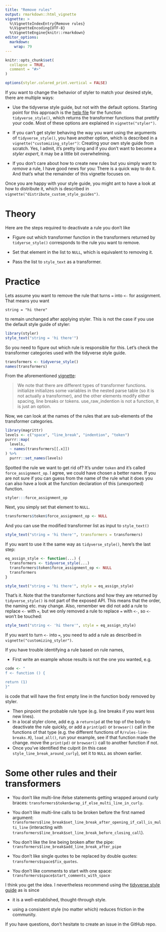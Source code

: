 ```yaml
---
title: "Remove rules"
output: rmarkdown::html_vignette
vignette: >
  %\VignetteIndexEntry{Remove rules}
  %\VignetteEncoding{UTF-8}
  %\VignetteEngine{knitr::rmarkdown}
editor_options: 
  markdown: 
    wrap: 79
---
```


```r
knitr::opts_chunk$set(
  collapse = TRUE,
  comment = "#>"
)
```

```r
options(styler.colored_print.vertical = FALSE)
```

If you want to change the behavior of styler to match your desired style, there
are multiple ways:

-   Use the tidyverse style guide, but not with the default options. Starting
    point for this approach is the [help
    file](https://styler.r-lib.org/reference/tidyverse_style.html) for the
    function `tidyverse_style()`, which returns the transformer functions that
    prettify your code. Most of these options are explained in
    `vignette("styler")`.

-   If you can't get styler behaving the way you want using the arguments of
    `tidyverse_style()`, you have another option, which is described in a
    `vignette("customizing_styler")`: Creating your own style guide from
    scratch. Yes, I admit, it's pretty long and if you don't want to become a
    *styler expert*, it may be a little bit overwhelming.

-   If you don't care about how to create new rules but you simply want to
    *remove* a rule, I have good news for you: There is a quick way to do it.
    And that's what the remainder of this vignette focuses on.

Once you are happy with your style guide, you might ant to have a look at how
to distribute it, which is described in
`vignette("distribute_custom_style_guides")`.

# Theory

Here are the steps required to deactivate a rule you don't like

-   Figure out which transformer function in the transformers returned by
    `tidyerse_style()` corresponds to the rule you want to remove.

-   Set that element in the list to `NULL`, which is equivalent to removing it.

-   Pass the list to `style_text` as a transformer.

# Practice

Lets assume you want to remove the rule that turns `=` into `<-` for
assignment. That means you want

    string = "hi there" 

to remain unchanged after applying styler. This is not the case if you use the
default style guide of styler:

```r
library(styler)
style_text("string = 'hi there'")
```

So you need to figure out which rule is responsible for this. Let's check the
transformer categories used with the tidyverse style guide.

```r
transformers <- tidyverse_style()
names(transformers)
```

From the aforementioned
[vignette](https://styler.r-lib.org/articles/customizing_styler.html):

> We note that there are different types of transformer functions. initialize
> initializes some variables in the nested parse table (so it is not actually a
> transformer), and the other elements modify either spacing, line breaks or
> tokens. use_raw_indention is not a function, it is just an option.

Now, we can look at the names of the rules that are sub-elements of the
transformer categories.

```r
library(magrittr)
levels <- c("space", "line_break", "indention", "token")
purrr::map(
  levels,
  ~ names(transformers[[.x]])
) %>%
  purrr::set_names(levels)
```

Spotted the rule we want to get rid of? It's under `token` and it's called
`force_assignment_op`. I agree, we could have chosen a better name. If you are
not sure if you can guess from the name of the rule what it does you can also
have a look at the function declaration of this (unexported) function.

```r
styler:::force_assignment_op
```

Next, you simply set that element to `NULL`.

```r
transformers$token$force_assignment_op <- NULL
```

And you can use the modified transformer list as input to `style_text()`

```r
style_text("string = 'hi there'", transformers = transformers)
```

If you want to use it the same way as `tidyverse_style()`, here's the last
step:

```r
eq_assign_style <- function(...) {
  transformers <- tidyverse_style(...)
  transformers$token$force_assignment_op <- NULL
  transformers
}

style_text("string = 'hi there'", style = eq_assign_style)
```

That's it. Note that the transformer functions and how they are returned by
`tidyverse_style()` is not part of the exposed API. This means that the order,
the naming etc. may change. Also, remember we did not add a rule to replace
`<-` with `=`, but we only removed a rule to replace `=` with `<-`, so `<-`
won't be touched:

```r
style_text("string <- 'hi there'", style = eq_assign_style)
```

If you want to turn `<-` into `=`, you need to add a rule as described in
`vignette("customizing_styler")`.

If you have trouble identifying a rule based on rule names,

-   First write an example whose results is not the one you wanted, e.g.

``` r
code <- "
f <- function () {

return (1)
}"
```

is code that will have the first empty line in the function body removed by
styler.

-   Then pinpoint the probable rule type (e.g. line breaks if you want less new
    lines).
-   In a local styler clone, add e.g. a `return(pd` at the top of the body to
    deactivate the rule quickly, or add a `print(pd)` or `browser()` call in
    the functions of that type (e.g. the different functions of
    `R/rules-line-breaks.R`), `load_all()`, run your example, see if that
    function made the change. move the `print(pd)` or `browser()` call to
    another function if not.
-   Once you've identified the culprit (in this case
    `style_line_break_around_curly`), set it to `NULL` as shown earlier.

# Some other rules and their transformers

-   You don't like multi-line ifelse statements getting wrapped around curly
    braces: `transformers$token$wrap_if_else_multi_line_in_curly`.

-   You don't like multi-line calls to be broken before the first named
    argument:
    `transformers$line_break$set_line_break_after_opening_if_call_is_multi_line`
    (interacting with
    `transformers$line_break$set_line_break_before_closing_call`).

-   You don't like the line being broken after the pipe:
    `transformers$line_break$add_line_break_after_pipe`

-   You don't like single quotes to be replaced by double quotes:
    `transformers$space$fix_quotes`.

-   You don't like comments to start with one space:
    `transformers$space$start_comments_with_space`

I think you get the idea. I nevertheless recommend using the [tidyverse style
guide](https://style.tidyverse.org/) as is since

-   it is a well-established, thought-through style.

-   using a consistent style (no matter which) reduces friction in the
    community.

If you have questions, don't hesitate to create an issue in the GitHub repo.
